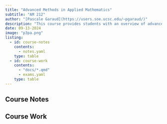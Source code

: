 ```yaml
---
title: "Advanced Methods in Applied Mathematics"
subtitle: "AM 212"
author: "[Pascale Garaud](https://users.soe.ucsc.edu/~pgaraud/)"
description: "This course provides students with an overview of advanced topics and analytical techniques in Applied Mathematics, focusing on the analytical solution of ODEs and PDEs, including asymptotic analysis (method of strained coordinates; method of multiple scales; matched asymptotics; WKB theory), dimensional analysis, self-similar solutions, and Green's function solutions of PDEs. It also introduces students to variational calculus for the optimization of functionals."
date: 09-13-2024
image: "p3pa.png"
listing:
  - id: course-notes
    contents:
      - notes.yaml
    type: table
  - id: course-work
    contents:
      - "docs/*.qmd"
      - exams.yaml
    type: table
---
```


## Course Notes

:::{#course-notes}
:::

## Course Work

:::{#course-work}
:::
